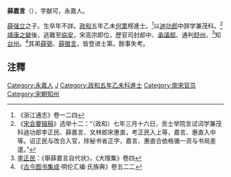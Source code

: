 '''薛嘉言'''（{{bd|？||？}}），字献可，永嘉人。

[[薛强立|薛强立]]之子。生卒年不詳。[[政和|政和]]五年乙未[[何栗|何栗]]榜進士。<ref>《浙江通志》卷一二四</ref>以[[迪功郎|迪功郎]]中辞学兼茂科。<ref>《[[宋会要辑稿|宋会要辑稿]]》选举十二：“（政和）七年三月十六日，贡士举院言试词学兼茂科迪功郎李正民、薛嘉言、文林郎宋惠直，考正民入上等，嘉言、惠直入中等。诏正民与改合入官，除秘书省正字，嘉言、惠直合依格循一资与书局差遣。”</ref>[[靖康之變|靖康之變]]後，逃難至[[临安|临安]]，宋高宗即位，歷官司封郎中、[[承議郎|承議郎]]、通判[[舒州|舒州]]，<ref>[[李正民|李正民]]：《舉薛嘉言自代状》，《大隱集》卷四</ref>知[[台州|台州]]。<ref>《[[古今图书集成|古今图书集成]]·明伦汇编·氏族典》卷五二二</ref>其弟[[薛弼|薛弼]]、[[薛徽言|薛徽言]]，皆登进士第。餘事失考。

==注釋==
{{reflist}}
[[Category:永嘉人|Category:永嘉人]]
[[Category:薛姓|J]]
[[Category:政和五年乙未科進士|Category:政和五年乙未科進士]]
[[Category:南宋官员|Category:南宋官员]]
[[Category:宋朝知州|Category:宋朝知州]]